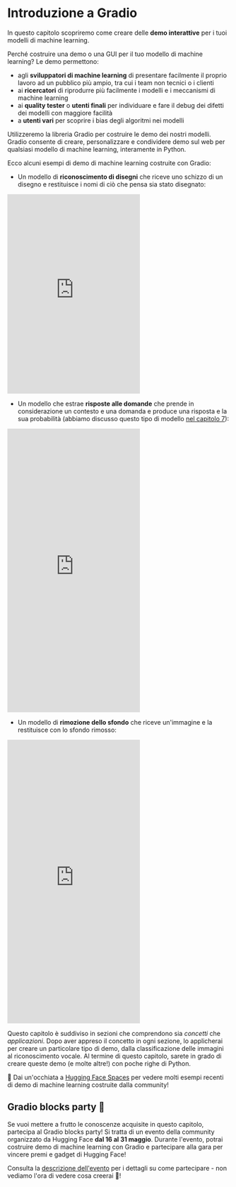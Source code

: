 # Introduzione a Gradio

<CourseFloatingBanner
    chapter={9}
    classNames="absolute z-10 right-0 top-0"
/>

In questo capitolo scopriremo come creare delle **demo interattive** per i tuoi modelli di machine learning.

Perché costruire una demo o una GUI per il tuo modello di machine learning? Le demo permettono:

- agli **sviluppatori di machine learning** di presentare facilmente il proprio lavoro ad un pubblico più ampio, tra cui i team non tecnici o i clienti
- ai **ricercatori** di riprodurre più facilmente i modelli e i meccanismi di machine learning
- ai **quality tester** o **utenti finali**  per individuare e fare il debug dei difetti dei modelli con maggiore facilità
- a **utenti vari** per scoprire i bias degli algoritmi nei modelli

Utilizzeremo la libreria Gradio per costruire le demo dei nostri modelli. Gradio consente di creare, personalizzare e condividere demo sul web per qualsiasi modello di machine learning, interamente in Python.

Ecco alcuni esempi di demo di machine learning costruite con Gradio:

* Un modello di **riconoscimento di disegni** che riceve uno schizzo di un disegno e restituisce i nomi di ciò che pensa sia stato disegnato:

<iframe src="https://hf.space/gradioiframe/course-demos/draw2/+" frameBorder="0" height="450" title="Gradio app" class="container p-0 flex-grow space-iframe" allow="accelerometer; ambient-light-sensor; autoplay; battery; camera; document-domain; encrypted-media; fullscreen; geolocation; gyroscope; layout-animations; legacy-image-formats; magnetometer; microphone; midi; oversized-images; payment; picture-in-picture; publickey-credentials-get; sync-xhr; usb; vr ; wake-lock; xr-spatial-tracking" sandbox="allow-forms allow-modals allow-popups allow-popups-to-escape-sandbox allow-same-origin allow-scripts allow-downloads"></iframe>

* Un modello che estrae **risposte alle domande** che prende in considerazione un contesto e una domanda e produce una risposta e la sua probabilità (abbiamo discusso questo tipo di modello [nel capitolo 7](/course/chapter7/7)):

<iframe src="https://hf.space/gradioiframe/course-demos/question-answering-simple/+" frameBorder="0" height="640" title="Gradio app" class="container p-0 flex-grow space-iframe" allow="accelerometer; ambient-light-sensor; autoplay; battery; camera; document-domain; encrypted-media; fullscreen; geolocation; gyroscope; layout-animations; legacy-image-formats; magnetometer; microphone; midi; oversized-images; payment; picture-in-picture; publickey-credentials-get; sync-xhr; usb; vr ; wake-lock; xr-spatial-tracking" sandbox="allow-forms allow-modals allow-popups allow-popups-to-escape-sandbox allow-same-origin allow-scripts allow-downloads"></iframe>

* Un modello di **rimozione dello sfondo** che riceve un'immagine e la restituisce con lo sfondo rimosso:

<iframe src="https://hf.space/gradioiframe/course-demos/remove-bg-original/+" frameBorder="0" height="640" title="Gradio app" class="container p-0 flex-grow space-iframe" allow="accelerometer; ambient-light-sensor; autoplay; battery; camera; document-domain; encrypted-media; fullscreen; geolocation; gyroscope; layout-animations; legacy-image-formats; magnetometer; microphone; midi; oversized-images; payment; picture-in-picture; publickey-credentials-get; sync-xhr; usb; vr ; wake-lock; xr-spatial-tracking" sandbox="allow-forms allow-modals allow-popups allow-popups-to-escape-sandbox allow-same-origin allow-scripts allow-downloads"></iframe>

Questo capitolo è suddiviso in sezioni che comprendono sia _concetti_ che _applicazioni_. Dopo aver appreso il concetto in ogni sezione, lo applicherai per creare un particolare tipo di demo, dalla classificazione delle immagini al riconoscimento vocale. Al termine di questo capitolo, sarete in grado di creare queste demo (e molte altre!) con poche righe di Python.

<Tip>
👀 Dai un'occhiata a <a href="https://huggingface.co/spaces" target="_blank">Hugging Face Spaces</a> per vedere molti esempi recenti di demo di machine learning costruite dalla community!
</Tip>

## Gradio blocks party 🥳

Se vuoi mettere a frutto le conoscenze acquisite in questo capitolo, partecipa al Gradio blocks party! Si tratta di un evento della community organizzato da Hugging Face **dal 16 al 31 maggio**. Durante l'evento, potrai costruire demo di machine learning con Gradio e partecipare alla gara per vincere premi e gadget di Hugging Face!

Consulta la [descrizione dell'evento](https://github.com/AK391/community-events/blob/main/gradio-blocks/README.md) per i dettagli su come partecipare - non vediamo l'ora di vedere cosa creerai 🤗!